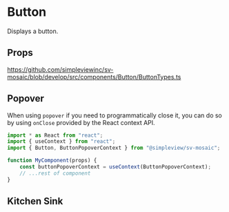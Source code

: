 
<Meta title="Components|Button/Readme"/>

# Button

Displays a button.

## Props

https://github.com/simpleviewinc/sv-mosaic/blob/develop/src/components/Button/ButtonTypes.ts


## Popover

When using `popover` if you need to programmatically close it, you can do so by using `onClose` provided by the React context API.

```js
import * as React from "react";
import { useContext } from "react";
import { Button, ButtonPopoverContext } from "@simpleview/sv-mosaic";

function MyComponent(props) {
	const buttonPopoverContext = useContext(ButtonPopoverContext);
	// ...rest of component
}
```

## Kitchen Sink

<Preview withSource="none">
	<stories.KitchenSink/>
</Preview>